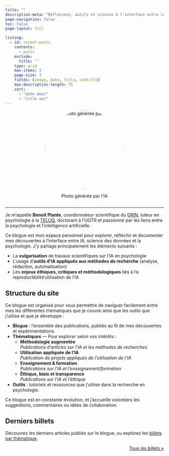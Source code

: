 ```yaml
---
title: ""
description-meta: "Réflexions, outils et science à l’interface entre la psychologie et l’IA"
page-navigation: false
toc: false
page-layout: full

listing:
  - id: recent-posts
    contents: 
      - posts
    exclude:
      title: ""
    type: grid
    max-items: 3
    page-size: 3
    fields: [image, date, title, subtitle]
    max-description-length: 75
    sort: 
      - "date desc"
      - "title asc"
---
```


::: {.hero-heading style="text-align: center; margin-bottom: 2em;"}


![Photo générée par l'IA](files/profiles/photo-benoit.png){width="250px" style="border-radius: 50%; margin-bottom: 1em;"}

<span style="display: inline-flex; gap: 1em; justify-content: center;">
  <a href="https://github.com/benplante" target="_blank"><i class="fa fa-github"></i></a>
  <a href="https://linkedin.com/in/benplante" target="_blank"><i class="fa fa-linkedin"></i></a>
  <a href="https://orcid.org/0009-0003-5449-427X" target="_blank"><i class="ai ai-orcid"></i></a>
</span>

---

::: {.hero-description style="text-align: left;"}

Je m’appelle **Benoit Plante**, coordonnateur scientifique du [GRIN](https://oraprdnt.uqtr.uquebec.ca/portail/gscw031?owa_no_site=864), tuteur en psychologie à la [TELUQ](https://www.teluq.ca/), doctorant à l’UQTR et passionné par les liens entre la psychologie et l’intelligence artificielle.

Ce blogue est mon espace personnel pour explorer, réfléchir et documenter mes découvertes à l’interface entre IA, science des données et la psychologie. J’y partage principalement les éléments suivants  :

- La **vulgarisation** de travaux scientifiques sur l’IA en psychologie
- L’usage d’**outils d’IA appliqués aux méthodes de recherche** (analyse, rédaction, automatisation)
- Les **enjeux éthiques, critiques et méthodologiques** liés à l'a reproductibilité'utilisation de l'IA

:::

:::

## Structure du site

Ce blogue est organisé pour vous permettre de naviguer facilement entre mes les différentes thématiques que je couvre ainsi que les outils que j'utilise et que je développe :


- **Blogue** : l’ensemble des publications, publiés au fil de mes découvertes et expérimentations.
- **Thématiques** — Pour explorer selon vos intérêts :
  - **Méthodologie augmentée**  
    *Publications d'articles sur l'IA et les méthodes de recherches*
  - **Utilisation appliquée de l'IA**  
    *Publication de projets appliqués de l'utilisation de l'IA*
  - **Enseignement & formation**  
    *Publications sur l'IA et l'enseignement/formation*
  - **Éthique, biais et transparence**  
    *Publications sur l'IA et l'éthique*
- **Outils** : tutoriels et ressources que j’utilise dans la recherche en psychologie.

Ce blogue est en constante évolution, et j’accueille volontiers les suggestions, commentaires ou idées de collaboration.


## Derniers billets

Découvrez les derniers articles publiés sur le blogue, ou explorez les [billets par thématique](posts.qmd).

:::{#recent-posts}
:::

<p align="right"> [Tous les billets »](/posts.qmd)</p>
